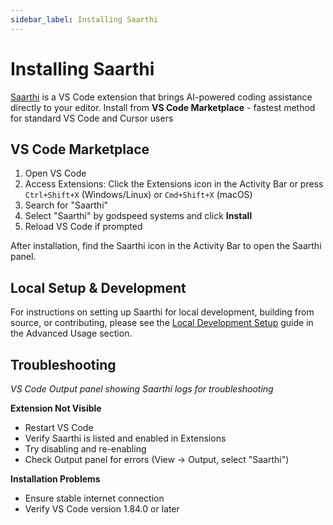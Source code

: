 ```yaml
---
sidebar_label: Installing Saarthi
---
```


# Installing Saarthi

[Saarthi](https://marketplace.visualstudio.com/items?itemName=godspeed-systems.saarthi) is a VS Code extension that brings AI-powered coding assistance directly to your editor. Install from
**VS Code Marketplace** - fastest method for standard VS Code and Cursor users

## VS Code Marketplace

1. Open VS Code
2. Access Extensions: Click the Extensions icon in the Activity Bar or press `Ctrl+Shift+X` (Windows/Linux) or `Cmd+Shift+X` (macOS)
3. Search for "Saarthi"
4. Select "Saarthi" by godspeed systems and click **Install**
5. Reload VS Code if prompted

After installation, find the Saarthi icon in the Activity Bar to open the Saarthi panel.

## Local Setup & Development

For instructions on setting up Saarthi for local development, building from source, or contributing, please see the [Local Development Setup](../advanced-usage/local-development-setup) guide in the Advanced Usage section.

## Troubleshooting

*VS Code Output panel showing Saarthi logs for troubleshooting*

**Extension Not Visible**
* Restart VS Code
* Verify Saarthi is listed and enabled in Extensions
* Try disabling and re-enabling
* Check Output panel for errors (View → Output, select "Saarthi")

**Installation Problems**
* Ensure stable internet connection
* Verify VS Code version 1.84.0 or later

